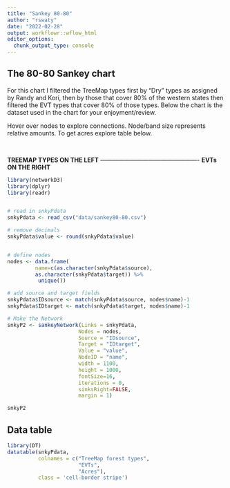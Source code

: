 ```yaml
---
title: "Sankey 80-80"
author: "rswaty"
date: "2022-02-28"
output: workflowr::wflow_html
editor_options:
  chunk_output_type: console
---
```


## The 80-80 Sankey chart

For this chart I filtered the TreeMap types first by "Dry" types as assigned by Randy and Kori, then by those that cover 80% of the western states then filtered the EVT types that cover 80% of those types.  Below the chart is the dataset used in the chart for your enjoyment/review. 

Hover over nodes to explore connections.  Node/band size represents relative amounts.  To get acres explore table below.
 
 <br>
 
**TREEMAP TYPES ON THE LEFT** ------------------------------------------------- **EVTs ON THE RIGHT**                               


```r

library(networkD3)
library(dplyr)
library(readr)


# read in snkyPdata
snkyPdata <- read_csv("data/sankey80-80.csv")

# remove decimals
snkyPdata$value <- round(snkyPdata$value)


# define nodes
nodes <- data.frame(
         name=c(as.character(snkyPdata$source), 
         as.character(snkyPdata$target)) %>% 
          unique())

# add source and target fields
snkyPdata$IDsource <- match(snkyPdata$source, nodes$name)-1 
snkyPdata$IDtarget <- match(snkyPdata$target, nodes$name)-1

# Make the Network
snkyP2 <- sankeyNetwork(Links = snkyPdata, 
                       Nodes = nodes,
                       Source = "IDsource", 
                       Target = "IDtarget",
                       Value = "value", 
                       NodeID = "name", 
                       width = 1100,
                       height = 1000, 
                       fontSize=16,
                       iterations = 0,
                       sinksRight=FALSE,
                       margin = 1)

snkyP2
```


## Data table

```r
library(DT)
datatable(snkyPdata,
          colnames = c("TreeMap forest types",
                       "EVTs",
                       "Acres"),
          class = 'cell-border stripe')

```




